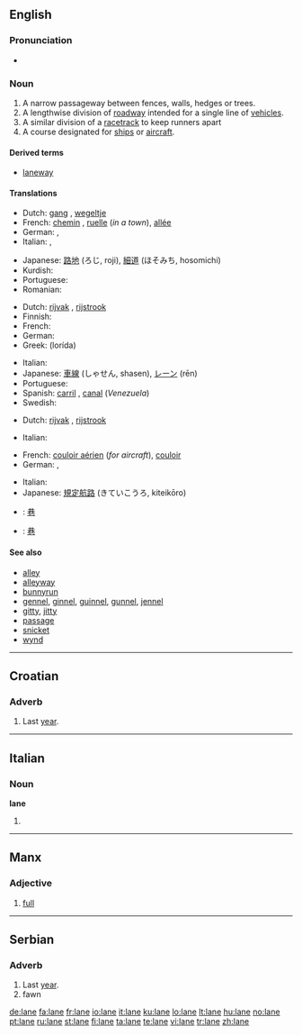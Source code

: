 {{see|Lane}}
{{wikipedia|Lane}}
==English==

===Pronunciation===
* {{audio|en-us-lane.ogg|Audio (US)}}
*: {{rhymes|eɪn}}

===Noun===
{{en-noun}}

# A narrow passageway between fences, walls, hedges or trees.
# A lengthwise division of [[roadway]] intended for a single line of [[vehicle]]s.
# A similar division of a [[racetrack]] to keep runners apart
# A course designated for [[ship]]s or [[aircraft]].

====Derived terms====
* [[laneway]]

====Translations====
{{trans-top|passageway}}
* Dutch: [[gang#German|gang]] {{m}}, [[wegeltje]] {{n}}
* French: [[chemin]] {{m}}, [[ruelle]] {{f}} (''in a town''), [[allée]] {{f}}
* German: {{t+|de|Gang|m}}, {{t+|de|Gasse|f}}
* Italian: {{t+|it|passaggio|m}}, {{t+|it|corsia|f}}
{{trans-mid}}
* Japanese: [[路地]] (ろじ, roji), [[細道]] (ほそみち, hosomichi)
* Kurdish: {{KUchar|[[کۆڵان]]}}
* Portuguese: {{t+|pt|alameda}}
* Romanian: {{t-|ro|uliţă|f}}
{{trans-bottom}}

{{trans-top|division of roadway}}
* Dutch: [[rijvak]] {{n}}, [[rijstrook]] {{m}}
* Finnish: {{t-|fi|kaista}}
* French: {{t+|fr|voie|f}}
* German: {{t+|de|Spur|f}}
* Greek: {{t|el|λωρίδα|f|sc=Grek}} (lorída)
{{trans-mid}}
* Italian: {{t+|it|corsia|f}}
* Japanese: [[車線]] (しゃせん, shasen), [[レーン]] (rēn)
* Portuguese: {{t+|pt|mão}}
* Spanish: [[carril]] {{m}}, [[canal]] {{m}} (''Venezuela'')
* Swedish: {{t+|sv|fil|c}}
{{trans-bottom}}

{{trans-top|division of racetrack}}
* Dutch: [[rijvak]] {{n}}, [[rijstrook]] {{m}}
{{trans-mid}}
* Italian: {{t+|it|corsia|f}}
{{trans-bottom}}

{{trans-top|course for ships or aircraft}}
* French: [[couloir aérien]] {{m}} (''for aircraft''), [[couloir]] {{m}}
* German: {{t+|de|Spur|f}}, {{t-|de|Route|f}}
{{trans-mid}}
* Italian: {{t+|it|corsia|f}}
* Japanese: [[規定航路]] (きていこうろ, kiteikōro)
{{trans-bottom}}

{{checktrans}}
* {{ttbc|Chinese}}: [[巷]]
* {{ttbc|CJKV Characters}}: [[巷]]

====See also====
* [[alley]]
* [[alleyway]]
* [[bunnyrun]]
* [[gennel]], [[ginnel]], [[guinnel]], [[gunnel]], [[jennel]]
* [[gitty]], [[jitty]]
* [[passage]]
* [[snicket]]
* [[wynd]]

----

==Croatian==

===Adverb===
{{infl|hr|adverb}}

# Last [[year]].

----

==Italian==

===Noun===
'''lane''' {{f}}

# {{plural of|[[lana]]|lang=Italian}}

----

==Manx==

===Adjective===
{{infl|gv|adjective}}

# [[full]]

----

==Serbian==

===Adverb===
{{infl|sr|adverb}}

# Last [[year]].
# fawn

[[de:lane]]
[[fa:lane]]
[[fr:lane]]
[[io:lane]]
[[it:lane]]
[[ku:lane]]
[[lo:lane]]
[[lt:lane]]
[[hu:lane]]
[[no:lane]]
[[pt:lane]]
[[ru:lane]]
[[st:lane]]
[[fi:lane]]
[[ta:lane]]
[[te:lane]]
[[vi:lane]]
[[tr:lane]]
[[zh:lane]]